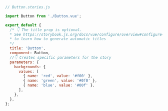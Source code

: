 ```js
// Button.stories.js

import Button from './Button.vue';

export default {
  /* 👇 The title prop is optional.
  * See https://storybook.js.org/docs/vue/configure/overview#configure-story-loading
  * to learn how to generate automatic titles
  */
  title: 'Button',
  component: Button,
  //👇 Creates specific parameters for the story
  parameters: {
    backgrounds: {
      values: [
        { name: 'red', value: '#f00' },
        { name: 'green', value: '#0f0' },
        { name: 'blue', value: '#00f' },
      ],
    },
  },
};
```